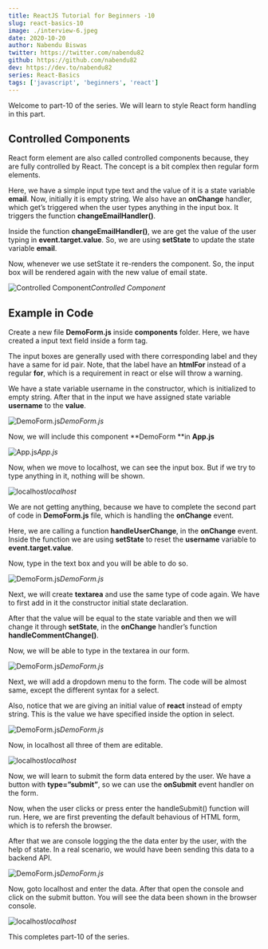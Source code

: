 ```yaml
---
title: ReactJS Tutorial for Beginners -10
slug: react-basics-10
image: ./interview-6.jpeg
date: 2020-10-20
author: Nabendu Biswas
twitter: https://twitter.com/nabendu82
github: https://github.com/nabendu82
dev: https://dev.to/nabendu82
series: React-Basics
tags: ['javascript', 'beginners', 'react']
---
```


Welcome to part-10 of the series. We will learn to style React form handling in this part.

## Controlled Components

React form element are also called controlled components because, they are fully controlled by React. The concept is a bit complex then regular form elements.

Here, we have a simple input type text and the value of it is a state variable **email**. Now, initially it is empty string. We also have an **onChange** handler, which get’s triggered when the user types anything in the input box. It triggers the function **changeEmailHandler()**.

Inside the function **changeEmailHandler()**, we are get the value of the user typing in **event.target.value**. So, we are using **setState** to update the state variable **email**.

Now, whenever we use setState it re-renders the component. So, the input box will be rendered again with the new value of email state.

![Controlled Component](https://ik.imagekit.io/thewebdev/React-Basics/10/1_lZBYw9C7-K.png)*Controlled Component*

## Example in Code

Create a new file **DemoForm.js** inside **components** folder. Here, we have created a input text field inside a form tag.

The input boxes are generally used with there corresponding label and they have a same for id pair. Note, that the label have an **htmlFor** instead of a regular **for**, which is a requirement in react or else will throw a warning.

We have a state variable username in the constructor, which is initialized to empty string. After that in the input we have assigned state variable **username** to the **value**.

![DemoForm.js](https://ik.imagekit.io/thewebdev/React-Basics/10/2_a-OQzgw8Ip.png)*DemoForm.js*

Now, we will include this component **DemoForm **in **App.js**

![App.js](https://ik.imagekit.io/thewebdev/React-Basics/10/3_4oo5XqMvVN.png)*App.js*

Now, when we move to localhost, we can see the input box. But if we try to type anything in it, nothing will be shown.

![localhost](https://ik.imagekit.io/thewebdev/React-Basics/10/4_e34PRNySS.png)*localhost*

We are not getting anything, because we have to complete the second part of code in **DemoForm.js** file, which is handling the **onChange** event.

Here, we are calling a function **handleUserChange**, in the **onChange** event. Inside the function we are using **setState** to reset the **username** variable to **event.target.value**.

Now, type in the text box and you will be able to do so.

![DemoForm.js](https://ik.imagekit.io/thewebdev/React-Basics/10/5_9iaDCTZz1s.png)*DemoForm.js*

Next, we will create **textarea** and use the same type of code again. We have to first add in it the constructor initial state declaration.

After that the value will be equal to the state variable and then we will change it through **setState**, in the **onChange** handler’s function **handleCommentChange()**.

Now, we will be able to type in the textarea in our form.

![DemoForm.js](https://ik.imagekit.io/thewebdev/React-Basics/10/6_GC-B9Arxbu.png)*DemoForm.js*

Next, we will add a dropdown menu to the form. The code will be almost same, except the different syntax for a select.

Also, notice that we are giving an initial value of **react** instead of empty string. This is the value we have specified inside the option in select.

![DemoForm.js](https://ik.imagekit.io/thewebdev/React-Basics/10/7_ZoMEYLLW6d.png)*DemoForm.js*

Now, in localhost all three of them are editable.

![localhost](https://ik.imagekit.io/thewebdev/React-Basics/10/8_1XMJnb3xE7.png)*localhost*

Now, we will learn to submit the form data entered by the user. We have a button with **type=”submit”**, so we can use the **onSubmit** event handler on the form.

Now, when the user clicks or press enter the handleSubmit() function will run. Here, we are first preventing the default behavious of HTML form, which is to refersh the browser.

After that we are console logging the the data enter by the user, with the help of state. In a real scenario, we would have been sending this data to a backend API.

![DemoForm.js](https://ik.imagekit.io/thewebdev/React-Basics/10/9_ky3HVA37gt.png)*DemoForm.js*

Now, goto localhost and enter the data. After that open the console and click on the submit button. You will see the data been shown in the browser console.

![localhost](https://ik.imagekit.io/thewebdev/React-Basics/10/10__D6g46N9yM.png)*localhost*

This completes part-10 of the series.
